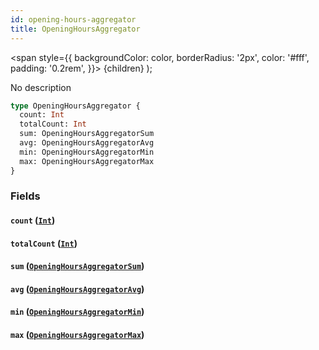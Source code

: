 ```yaml
---
id: opening-hours-aggregator
title: OpeningHoursAggregator
---
```


<span
style={{
      backgroundColor: color,
      borderRadius: '2px',
      color: '#fff',
      padding: '0.2rem',
    }}>
{children}
</span>
);

No description

```graphql
type OpeningHoursAggregator {
  count: Int
  totalCount: Int
  sum: OpeningHoursAggregatorSum
  avg: OpeningHoursAggregatorAvg
  min: OpeningHoursAggregatorMin
  max: OpeningHoursAggregatorMax
}
```

### Fields

#### `count` ([`Int`](/v1/scalars/int))

#### `totalCount` ([`Int`](/v1/scalars/int))

#### `sum` ([`OpeningHoursAggregatorSum`](/v1/objects/opening-hours-aggregator-sum))

#### `avg` ([`OpeningHoursAggregatorAvg`](/v1/objects/opening-hours-aggregator-avg))

#### `min` ([`OpeningHoursAggregatorMin`](/v1/objects/opening-hours-aggregator-min))

#### `max` ([`OpeningHoursAggregatorMax`](/v1/objects/opening-hours-aggregator-max))
